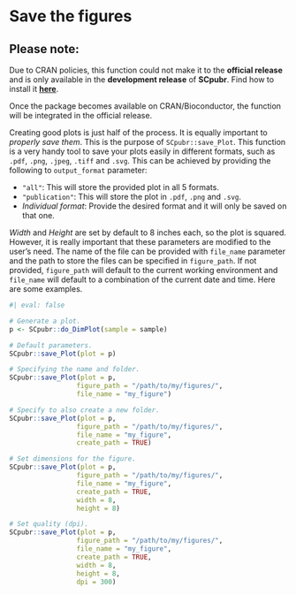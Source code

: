 # Save the figures {.unnumbered}

::: callout-warning
## Please note:

Due to CRAN policies, this function could not make it to the **official release** and is only available in the **development release** of **SCpubr**. Find how to install it [**here**](https://github.com/enblacar/SCpubr/releases/tag/v1.1.1-dev-stable).

Once the package becomes available on CRAN/Bioconductor, the function will be integrated in the official release.
:::

Creating good plots is just half of the process. It is equally important to *properly save them*. This is the purpose of `SCpubr::save_Plot`. This function is a very handy tool to save your plots easily in different formats, such as `.pdf`, `.png`, `.jpeg`, `.tiff` and `.svg`. This can be achieved by providing the following to `output_format` parameter:

-   `"all"`: This will store the provided plot in all 5 formats.
-   `"publication"`: This will store the plot in `.pdf`, `.png` and `.svg`.
-   *Individual format*: Provide the desired format and it will only be saved on that one.

*Width* and *Height* are set by default to 8 inches each, so the plot is squared. However, it is really important that these parameters are modified to the user's need. The name of the file can be provided with `file_name` parameter and the path to store the files can be specified in `figure_path`. If not provided, `figure_path` will default to the current working environment and `file_name` will default to a combination of the current date and time. Here are some examples.

```r
#| eval: false

# Generate a plot.
p <- SCpubr::do_DimPlot(sample = sample)

# Default parameters.
SCpubr::save_Plot(plot = p)

# Specifying the name and folder.
SCpubr::save_Plot(plot = p,
                 figure_path = "/path/to/my/figures/",
                 file_name = "my_figure")

# Specify to also create a new folder.
SCpubr::save_Plot(plot = p,
                 figure_path = "/path/to/my/figures/",
                 file_name = "my_figure",
                 create_path = TRUE)

# Set dimensions for the figure.
SCpubr::save_Plot(plot = p,
                 figure_path = "/path/to/my/figures/",
                 file_name = "my_figure",
                 create_path = TRUE,
                 width = 8,
                 height = 8)

# Set quality (dpi).
SCpubr::save_Plot(plot = p,
                 figure_path = "/path/to/my/figures/",
                 file_name = "my_figure",
                 create_path = TRUE,
                 width = 8,
                 height = 8,
                 dpi = 300)
```
